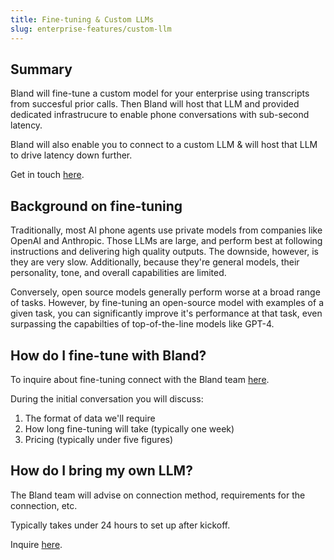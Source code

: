 ```yaml
---
title: Fine-tuning & Custom LLMs
slug: enterprise-features/custom-llm
---
```



## Summary

Bland will fine-tune a custom model for your enterprise using transcripts from succesful prior calls. Then Bland will host that LLM and provided dedicated infrastrucure to enable phone conversations with sub-second latency.

Bland will also enable you to connect to a custom LLM & will host that LLM to drive latency down further.

Get in touch <a href="https://forms.default.com/361589">here</a>.

## Background on fine-tuning

Traditionally, most AI phone agents use private models from companies like OpenAI and Anthropic. Those LLMs are large, and perform best at following instructions and delivering high quality outputs. The downside, however, is they are very slow. Additionally, because they're general models, their personality, tone, and overall capabilities are limited.

Conversely, open source models generally perform worse at a broad range of tasks. However, by fine-tuning an open-source model with examples of a given task, you can significantly improve it's performance at that task, even surpassing the capabilties of top-of-the-line models like GPT-4.

## How do I fine-tune with Bland?

To inquire about fine-tuning connect with the Bland team <a href="https://forms.default.com/361589">here</a>.

During the initial conversation you will discuss:

1. The format of data we'll require
2. How long fine-tuning will take (typically one week)
3. Pricing (typically under five figures)

## How do I bring my own LLM?

The Bland team will advise on connection method, requirements for the connection, etc.

Typically takes under 24 hours to set up after kickoff.

Inquire <a href="https://forms.default.com/361589">here</a>.
